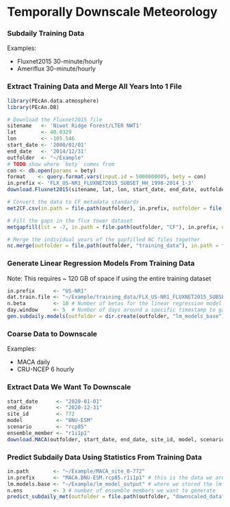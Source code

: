 Temporally Downscale Meteorology
===============


### Subdaily Training Data

Examples:

* Fluxnet2015 30-minute/hourly
* Ameriflux 30-minute/hourly

### Extract Training Data and Merge All Years Into 1 File

```r
library(PEcAn.data.atmosphere)
library(PEcAn.DB)

# Download the Fluxnet2015 file
sitename   <- 'Niwot Ridge Forest/LTER NWT1'
lat        <- 40.0329
lon        <- -105.546
start_date <- '2000/01/01'
end_date   <- '2014/12/31'
outfolder  <- "~/Example"
# TODO show where `bety` comes from
con <- db.open(params = bety)
format    <- query.format.vars(input.id = 5000000005, bety = con)
in.prefix <- 'FLX_US-NR1_FLUXNET2015_SUBSET_HH_1998-2014_1-3'
download.Fluxnet2015(sitename, lat, lon, start_date, end_date, outfolder, username = 'pecan', overwrite = FALSE)

# Convert the data to CF metadata standards
met2CF.csv(in.path = file.path(outfolder), in.prefix, outfolder = file.path(outfolder, "CF"), start_date, end_date, format, lat, lon)

# Fill the gaps in the flux tower dataset
metgapfill(lst = -7, in.path = file.path(outfolder, "CF"), in.prefix, outfolder = file.path(outfolder, "gapfill"), start_date, end_date)

# Merge the individual years of the gapfilled NC files together
nc.merge(outfolder = file.path(outfolder, "training_data"), in.path = file.path(outfolder, "gapfill"), in.prefix, start_date, end_date, upscale = "hour")
```

### Generate Linear Regression Models From Training Data

Note: This requires ~ 120 GB of space if using the entire training dataset
```r
in.prefix      <- "US-NR1"
dat.train.file <- "~/Example/training_data/FLX_US-NR1_FLUXNET2015_SUBSET_HH_1998-2014_1-3_dat.train.nc"
n.beta         <- 10 # Number of betas for the linear regression model to create, we'll choose 10 for time's sake
day.window     <- 5  # Number of days around a specific timestamp to gather statistics from (at the same timestamp)
gen.subdaily.models(outfolder = dir.create(outfolder, "lm_models_base"), dat.train.file, in.prefix, n.beta, day.window)
```

### Coarse Data to Downscale

Examples:

* MACA daily
* CRU-NCEP 6 hourly

### Extract Data We Want To Downscale

```r
start_date      <- "2020-01-01"
end_date        <- "2020-12-31"
site_id         <- 772
model           <- "BNU-ESM"
scenario        <- "rcp85"
ensemble_member <- "r1i1p1"
download.MACA(outfolder, start_date, end_date, site_id, model, scenario, ensemble_member)

```

### Predict Subdaily Data Using Statistics From Training Data

```r
in.path        <- "~/Example/MACA_site_0-772"
in.prefix      <- "MACA.BNU-ESM.rcp85.r1i1p1" # this is the data we are going to downscale
lm.models.base <- "~/Example/lm_model_output" # where we stored the lm models
n.ens          <- 3 # number of ensemble members we want to generate
predict_subdaily_met(outfolder = file.path(outfolder, "downscaled_data"), in.path, in.prefix, lm.models.base, n.ens, start_date, end_date)
```
